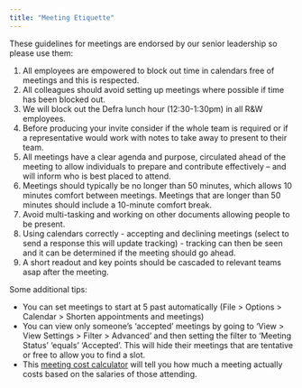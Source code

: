 ```yaml
---
title: "Meeting Etiquette"
---
```


These guidelines for meetings are endorsed by our senior leadership so please use them: 

1.	All employees are empowered to block out time in calendars free of meetings and this is respected. 
2.	All colleagues should avoid setting up meetings where possible if time has been blocked out. 
3.	We will block out the Defra lunch hour (12:30-1:30pm) in all R&W employees.
4.	Before producing your invite consider if the whole team is required or if a representative would work with notes to take away to present to their team.
5.	All meetings have a clear agenda and purpose, circulated ahead of the meeting to allow individuals to prepare and contribute effectively – and will inform who is best placed to attend.
6.	Meetings should typically be no longer than 50 minutes, which allows 10 minutes comfort between meetings. Meetings that are longer than 50 minutes should include a 10-minute comfort break. 
7.	Avoid multi-tasking and working on other documents allowing people to be present. 
8.	Using calendars correctly - accepting and declining meetings (select to send a response this will update tracking) - tracking can then be seen and it can be   determined if the meeting should go ahead.
9.	A short readout and key points should be cascaded to relevant teams asap after the meeting.

Some additional tips:

-   You can set meetings to start at 5 past automatically (File > Options > Calendar > Shorten appointments and meetings)
-   You can view only someone's 'accepted' meetings by going to 'View > View Settings > Filter > Advanced' and then setting the filter to 'Meeting Status' 'equals' 'Accepted'. This will hide their meetings that are tentative or free to allow you to find a slot.
-   This [meeting cost calculator](https://meeting-cost.toolsforcivilservants.co.uk/) will tell you how much a meeting actually costs based on the salaries of those attending.